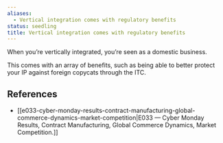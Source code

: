 ```yaml
---
aliases:
  - Vertical integration comes with regulatory benefits
status: seedling
title: Vertical integration comes with regulatory benefits
---
```

When you’re vertically integrated, you’re seen as a domestic business.

This comes with an array of benefits, such as being able to better protect your IP against foreign copycats through the ITC.

## References

- [[e033-cyber-monday-results-contract-manufacturing-global-commerce-dynamics-market-competition|E033 —  Cyber Monday Results, Contract Manufacturing, Global Commerce Dynamics, Market Competition.]]
